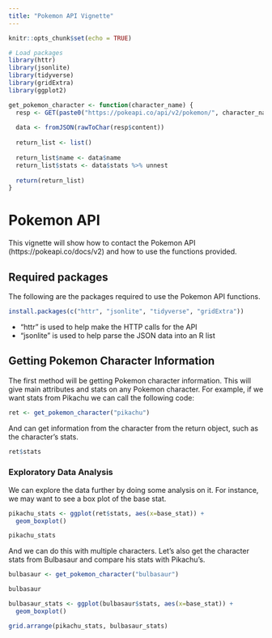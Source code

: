 ```yaml
---
title: "Pokemon API Vignette"
---
```


```r
knitr::opts_chunk$set(echo = TRUE)
```

```r
# Load packages
library(httr)
library(jsonlite)
library(tidyverse)
library(gridExtra)
library(ggplot2)
```


```r
get_pokemon_character <- function(character_name) {
  resp <- GET(paste0("https://pokeapi.co/api/v2/pokemon/", character_name))
  
  data <- fromJSON(rawToChar(resp$content))
    
  return_list <- list()
  
  return_list$name <- data$name
  return_list$stats <- data$stats %>% unnest
  
  return(return_list)
}
```

# Pokemon API

This vignette will show how to contact the Pokemon API (https://pokeapi.co/docs/v2) and how to use the functions provided.

## Required packages

The following are the packages required to use the Pokemon API functions.

```r
install.packages(c("httr", "jsonlite", "tidyverse", "gridExtra"))
```

- "httr" is used to help make the HTTP calls for the API
- "jsonlite" is used to help parse the JSON data into an R list

## Getting Pokemon Character Information

The first method will be getting Pokemon character information. This will give main attributes and stats on any Pokemon character. For example, if we want stats from Pikachu we can call the following code:

```r
ret <- get_pokemon_character("pikachu")
```

And can get information from the character from the return object, such as the character's stats.

```r
ret$stats
```
### Exploratory Data Analysis

We can explore the data further by doing some analysis on it. For instance, we may want to see a box plot of the base stat.

```r
pikachu_stats <- ggplot(ret$stats, aes(x=base_stat)) +
  geom_boxplot()

pikachu_stats
```

And we can do this with multiple characters. Let's also get the character stats from Bulbasaur and compare his stats with Pikachu's.

```r
bulbasaur <- get_pokemon_character("bulbasaur")

bulbasaur
```

```r
bulbasaur_stats <- ggplot(bulbasaur$stats, aes(x=base_stat)) +
  geom_boxplot()

grid.arrange(pikachu_stats, bulbasaur_stats)
```

